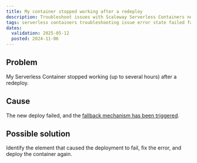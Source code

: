 ```yaml
---
title: My container stopped working after a redeploy
description: Troubleshoot issues with Scaleway Serverless Containers not working properly following a redeploy.
tags: serverless containers troubleshooting issue error state failed fail redeploy
dates:
  validation: 2025-05-12
  posted: 2024-11-06
---
```


## Problem

My Serverless Container stopped working (up to several hours) after a redeploy.

## Cause

The new deploy failed, and the [fallback mechanism has been triggered](/serverless-containers/reference-content/containers-limitations/#versioning-and-rollback).

## Possible solution

Identify the element that caused the deployment to fail, fix the error, and deploy the container again.